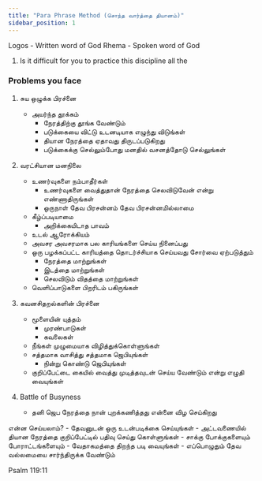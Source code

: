 ```yaml
---
title: "Para Phrase Method (சொந்த வார்த்தை தியானம்)"
sidebar_position: 1
---
```

Logos - Written word of God
Rhema - Spoken word of God

1. Is it difficult for you to practice this discipline all the 

### Problems you face
1. சுய ஒழுக்க பிரச்னை
    - அயர்ந்த தூக்கம் 
        - நேரத்திற்கு தூங்க வேண்டும் 
        - படுக்கையை விட்டு உடனடியாக எழுந்து விடுங்கள் 
        - தியான நேரத்தை ஏதாவது திருடப்படுகிறது 
        - படுக்கைக்கு செல்லும்போது மனதில் வசனத்தோடு செல்லுங்கள் 
2. வரட்சியான மனநிலை 
    - உணர்வுகளை நம்பாதீர்கள் 
        - உணர்வுகளை வைத்துதான் நேரத்தை செலவிடுவேன் என்று எண்ணாதிருங்கள் 
        - ஒருநாள் தேவ பிரசன்னம் தேவ பிரசன்னமில்லாமை 
    - கீழ்ப்படியாமை 
        - அறிக்கையிடாத பாவம் 
    - உடல் ஆரோக்கியம் 
    - அவசர அவசரமாக பல காரியங்களை செய்ய நினைப்பது 
    - ஒரு பழக்கப்பட்ட காரியத்தை தொடர்ச்சியாக செய்யவது சோர்வை ஏற்படுத்தும் 
        - நேரத்தை மாற்றுங்கள் 
        - இடத்தை மாற்றுங்கள் 
        - செலவிடும் விதத்தை மாற்றுங்கள் 
    - வெளிப்பாடுகளை பிறரிடம் பகிருங்கள் 
3. கவனசிதறல்களின் பிரச்னை 
    - மூளையின் யுத்தம் 
        - முரண்பாடுகள் 
        - கவலைகள் 
    - நீங்கள் முழுமையாக விழித்துக்கொள்ளுங்கள் 
    - சத்தமாக வாசித்து சத்தமாக ஜெபியுங்கள் 
        - நின்று கொண்டு ஜெபியுங்கள் 
    - குறிப்பேட்டை கையில் வைத்து முடித்தவுடன் செய்ய வேண்டும் என்று எழுதி வையுங்கள் 

4. Battle of Busyness 
    - தனி ஜெப நேரத்தை நான் புறக்கணித்தது என்னை விழ செய்கிறது  

என்ன செய்யலாம்?
    - தேவனுடன் ஒரு உடன்படிக்கை செய்யுங்கள் 
    - அட்டவணையில் தியான நேரத்தை குறிப்பேட்டில் பதிவு செய்து கொள்ளுங்கள் 
    - சாக்கு போக்குகளையும் போராட்டங்களையும் 
    - வேதாகமத்தை திறந்த படி வையுங்கள் 
    - எப்பொழுதும் தேவ வல்லமையை சார்ந்திருக்க வேண்டும் 

Psalm 119:11


